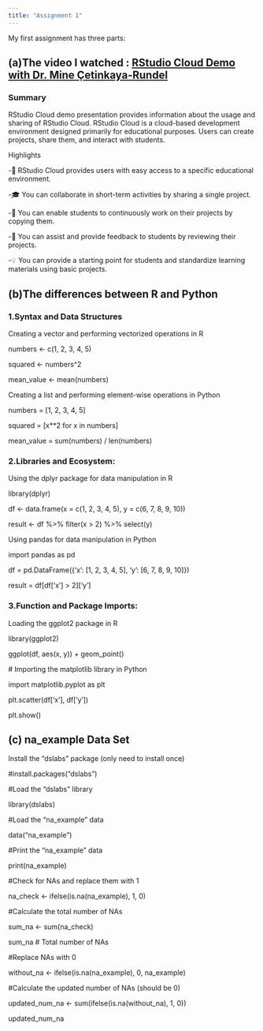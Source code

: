 ```yaml
---
title: "Assignment 1"
---
```


My first assignment has three parts:

## (a)The video I watched : [**RStudio Cloud Demo with Dr. Mine Çetinkaya-Rundel**](https://www.youtube.com/watch?v=liyJparRz2c&list=PL9HYL-VRX0oTOK4cpbCbRk15K2roEgzVW&index=57)

### Summary

RStudio Cloud demo presentation provides information about the usage and sharing of RStudio Cloud. RStudio Cloud is a cloud-based development environment designed primarily for educational purposes. Users can create projects, share them, and interact with students.

Highlights

-🏢 RStudio Cloud provides users with easy access to a specific educational environment.

-🎓 You can collaborate in short-term activities by sharing a single project.

-🔄 You can enable students to continuously work on their projects by copying them.

-👀 You can assist and provide feedback to students by reviewing their projects.

-💡 You can provide a starting point for students and standardize learning materials using basic projects.

## (b)The differences between R and Python

### 1.Syntax and Data Structures

Creating a vector and performing vectorized operations in R

numbers \<- c(1, 2, 3, 4, 5)

squared \<- numbers\^2

mean_value \<- mean(numbers)

Creating a list and performing element-wise operations in Python

numbers = \[1, 2, 3, 4, 5\]

squared = \[x\*\*2 for x in numbers\]

mean_value = sum(numbers) / len(numbers)

### 2.Libraries and Ecosystem:

Using the dplyr package for data manipulation in R

library(dplyr)

df \<- data.frame(x = c(1, 2, 3, 4, 5), y = c(6, 7, 8, 9, 10))

result \<- df %\>% filter(x \> 2) %\>% select(y)

Using pandas for data manipulation in Python

import pandas as pd

df = pd.DataFrame({'x': \[1, 2, 3, 4, 5\], 'y': \[6, 7, 8, 9, 10\]})

result = df\[df\['x'\] \> 2\]\['y'\]

### 3.Function and Package Imports:

Loading the ggplot2 package in R

library(ggplot2)

ggplot(df, aes(x, y)) + geom_point()

\# Importing the matplotlib library in Python

import matplotlib.pyplot as plt

plt.scatter(df\['x'\], df\['y'\])

plt.show()

## (c) na_example Data Set

Install the "dslabs" package (only need to install once)

#install.packages("dslabs")

#Load the "dslabs" library

library(dslabs)

#Load the "na_example" data

data("na_example")

#Print the "na_example" data

print(na_example)

#Check for NAs and replace them with 1

na_check \<- ifelse(is.na(na_example), 1, 0)

#Calculate the total number of NAs

sum_na \<- sum(na_check)

sum_na \# Total number of NAs

#Replace NAs with 0

without_na \<- ifelse(is.na(na_example), 0, na_example)

#Calculate the updated number of NAs (should be 0)

updated_num_na \<- sum(ifelse(is.na(without_na), 1, 0))

updated_num_na
